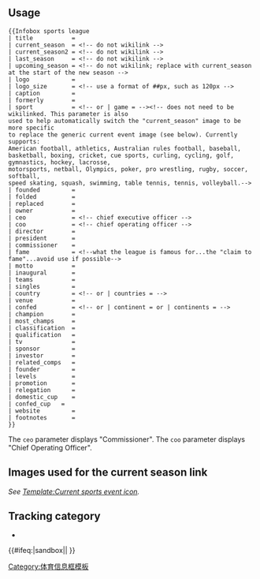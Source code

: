 {{Documentation subpage}}
<!-- Please place categories where indicated at the bottom of this page and interwikis at Wikidata (see [[</nowiki>[[Wikipedia:Wikidata]]<nowiki>]]) -->
{{Lua|Module:Infobox|Module:InfoboxImage|Module:Check for unknown parameters}}

== Usage ==
{{Parameter names example | title | current_season | sport | last_season | upcoming_season | current_season2 | logo | logo_size | caption | Formerly | formerly | Replaced | replaced | founded | administrator | owner | ceo | Director | director | Chairman | chairman | President | president | Commissioner | commissioner | coo | fame | motto | inaugural | divisions | teams | singles | competitors | countries | country | headquarters | venue | confed | continents | continent | folded | champion | champions | most_champs | most successful club | classification | qualification | TV | tv | sponsor | related_comps | founder | Founder | level | pyramid | levels | promotion | relegation | domestic_cup | confed_cup | tournament_format | website | footnotes }}

<pre style="overflow:auto;">
{{Infobox sports league
| title           = 
| current_season  = <!-- do not wikilink -->
| current_season2 = <!-- do not wikilink -->
| last_season     = <!-- do not wikilink -->
| upcoming_season = <!-- do not wikilink; replace with current_season at the start of the new season -->
| logo            = 
| logo_size       = <!-- use a format of ##px, such as 120px -->
| caption         = 
| formerly        = 
| sport           = <!-- or | game = --><!-- does not need to be wikilinked. This parameter is also 
used to help automatically switch the "current_season" image to be more specific
to replace the generic current event image (see below). Currently supports:
American football, athletics, Australian rules football, baseball, basketball, boxing, cricket, cue sports, curling, cycling, golf, gymnastics, hockey, lacrosse,
motorsports, netball, Olympics, poker, pro wrestling, rugby, soccer, softball,
speed skating, squash, swimming, table tennis, tennis, volleyball.-->
| founded         = 
| folded          = 
| replaced        = 
| owner           = 
| ceo             = <!-- chief executive officer -->
| coo             = <!-- chief operating officer -->
| director        = 
| president       =
| commissioner    =
| fame            = <!--what the league is famous for...the "claim to fame"...avoid use if possible-->
| motto           = 
| inaugural       = 
| teams           = 
| singles         = 
| country         = <!-- or | countries = -->
| venue           = 
| confed          = <!-- or | continent = or | continents = -->
| champion        = 
| most_champs     = 
| classification  =
| qualification   = 
| tv              = 
| sponsor         = 
| investor        = 
| related_comps   = 
| founder         = 
| levels          = 
| promotion       =
| relegation      =
| domestic_cup    =
| confed_cup   =
| website         = 
| footnotes       =
}}</pre>

The <code>ceo</code> parameter displays "Commissioner".
The <code>coo</code> parameter displays "Chief Operating Officer".

==Images used for the current season link ==
''See [[Template:Current sports event icon]].''

==Tracking category==
* {{clc|使用未知infobox sports league参数的页面}}

<includeonly>{{#ifeq:{{SUBPAGENAME}}|sandbox||
<!-- Categories below this line, please; interwikis at Wikidata -->
[[Category:体育信息框模板]]
}}</includeonly>